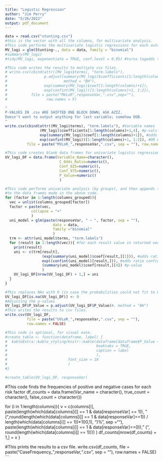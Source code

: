```yaml
---
title: "Logistic Regression"
author: "Jim Perry"
date: "5/26/2022"
output: pdf_document
---
```


```r
data = read.csv("stunting.csv")
#this is the vector with all the columns, for multivariate analysis.
#This code performs the multivariate logistic regressions for each outcome.
MV_logi = glm(Stunting~., data = data, family = "binomial")
#summary(MV_logi)
#tidy(MV_logi, exponentiate = TRUE, conf.level = 0.95) #turns logodds to odds, makes it pretty

#This code writes the results to multiple csv files.
# write.csv(cbind(attr((MV_logi$terms), "term.labels"),
#                 p.adjust(summary(MV_logi)$coefficients[1:length(columns)+1,4],
#                          method = "BH"),
#                 exp(summary(MV_logi)$coef[1:length(columns)+1]),
#                 exp(confint(MV_logi))[1:length(columns)+1, 1:2]),
#           file = paste("MVLoR",responseVar,".csv",sep=""),
#                  row.names = F)

"
P-VALUES IN .csv ARE SHIFTED ONE BLOCK DOWN; ASK AZIZ.
Doesn't want to output anything for last variable; somehow OOB.
"
write.csv(cbind(attr((MV_logi$terms), "term.labels"), #Variable names
                (MV_logi)$coefficients[1:length(columns)+1,4], #p-vals
                exp(summary(MV_logi)$coef[1:length(columns)+1]), #odds ratio -1
                exp(confint(MV_logi))[1:length(columns)+1, 1:2]), #OR CI
          file = paste("MVLoR_",responseVar,".csv", sep = ""), row.names = F)
```

```r
#This code creates blank data frames for univariate logistic regression models.
UV_logi_DF = data.frame(Variable_Name=character(),
                         C_Odds_Ratio=numeric(),
                         Conf_025=numeric(),
                         Conf_975=numeric(),
                         P_Value=numeric()
                         )

#This code performs univariate analysis (by groups), and then appends the results
#to the data frames made in the above code.
for (factor in 1:length(columns_grouped)){
  vec = unlist(columns_grouped[factor])
  factor = paste(vec,
            collapse = "+"
            )
  uni_model = glm(paste(responseVar, " ~ ", factor, sep = ""),
                      data = data,
                      family ="binomial"
                      )
  trm <- attr(uni_model$terms, "term.labels")
  for (result in 1:length(vec)){ #for each result value in returned vector
    print(result)
    uni <- c(trm[result],
                 (exp(summary(uni_model)$coef[result,][1])), #odds ratio
                 exp((confint(uni_model)[result,])), #odds ratio confidence interval
                 (summary(uni_model)$coef[result,][4]) #p-value
                 )
    UV_logi_DF[nrow(UV_logi_DF) + 1,] = uni
  }
}

#This replaces NAs with 0 (in case the probabilities could not fit to 0 or 1)
UV_logi_DF[is.na(UV_logi_DF)] <- 0
#Adjusting the p-values
UV_logi_DF$P_Value = p.adjust(UV_logi_DF$P_Value)#, method = "BH")
#This writes the results to csv files.
write.csv(UV_logi_DF,
          file = paste("UVLoR_",responseVar,".csv", sep = ""),
          row.names = FALSE)

#This code is optional, for visual ease. 
#create_table <- function(dataframe, label) {
#  kableExtra::kable_styling(knitr::kable(dataframe[dataframe$P_Value <= 0.05,],
#                                         booktabs = TRUE, 
#                                         caption = label
#                                         ),
#                            font_size = 10
#                            )
#}

#create_table(UV_logi_DF, responseVar)
```
#This code finds the frequencies of positive and negative cases for each risk factor
df_counts = data.frame(Var_name = character(), 
                       true_count = character(),
                       false_count = character())

for (i in 1:length(columns)){
  v = c(columns[i], 
        paste(length(which(data[columns[i]] == 1 & data[responseVar] == 1)),
        " (",round(length(which(data[columns[i]] == 1 & 
        data[responseVar]==1)) / length(which(data[columns[i]] == 1))*100,1),
        ")%",
        sep =""),
        paste(length(which(data[columns[i]] == 1 & data[responseVar]==0)),
        " (",
        round(length(which(data[columns[i]] == 1))))
        )
  df_counts[nrow(df_counts) + 1,] = v
}

#This prints the results to a csv file.
write.csv(df_counts, 
          file = paste("CaseFrequency_",responseVar,".csv", sep = ""), 
          row.names = FALSE)
```
